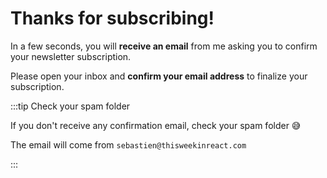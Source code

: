 # Thanks for subscribing!

In a few seconds, you will **receive an email** from me asking you to confirm your newsletter subscription.

Please open your inbox and **confirm your email address** to finalize your subscription.

:::tip Check your spam folder

If you don't receive any confirmation email, check your spam folder 😅

The email will come from `sebastien@thisweekinreact.com`

:::

